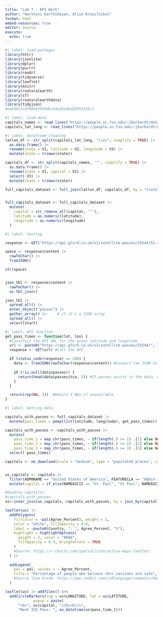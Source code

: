 ```yaml
---
title: "Lab 7 - API Work"
author: "Harshini Karthikeyan, Alisa Krasilnikov"
format: html
embed-resources: true
editor: source
execute: 
  echo: true
---
```


```r
#| label: load-packages
library(httr)
library(jsonlite)
library(dplyr)
library(purrr)
library(readr)
library(tidyverse)
library(leaflet)
library(knitr)
library(rnaturalearth)
library(sf)
library(rnaturalearthdata)
library(tidyjson)
#eab39c3c6fb6d4f959dbcb4ad3ad9a8205551bc1

```

```r
#| label: load-data
capitals_names <- read_lines("https://people.sc.fsu.edu/~jburkardt/datasets/states/state_capitals_name.txt")
capitals_lat_long <- read_lines("https://people.sc.fsu.edu/~jburkardt/datasets/states/state_capitals_ll.txt")
```

```r
#| label: dataframe-cleaning
latlon_df <- str_split(capitals_lat_long, "\\s+", simplify = TRUE) |>  
  as.data.frame() |> 
  rename(state = V1, latitude = V2, longitude = V3) |> 
  mutate(state = trimws(state))

capitals_df <- str_split(capitals_names, '"', simplify = TRUE) |>  
  as.data.frame() |> 
  rename(state = V1, capital = V2) |> 
  select(-V3) |> 
  mutate(state = trimws(state))

full_capitals_dataset <- full_join(latlon_df, capitals_df, by = "state")


full_capitals_dataset <- full_capitals_dataset |> 
  mutate(
    capital = str_remove_all(capital, '"'),
    latitude = as.numeric(latitude),
    longitude = as.numeric(longitude)
  )
```


```r
#| label: testing

response <- GET("https://api.g7vrd.co.uk/v1/satellite-passes/25544/51.45/-2.5833.json")

space <- response$content |> 
  rawToChar() |>  
  fromJSON()

str(space)


json_tbl <- response$content |> 
  rawToChar() |> 
  as.tbl_json()

json_tbl |>  
  spread_all() |> 
  enter_object("passes") |> 
  gather_array() |>     # if it's a JSON array
  spread_all() |> 
  select(start)
```

```r
#| label: API-function
get_pass_times <- function(lat, lon) {
  #Construct the API URL for the given latitude and longitude
  url <- paste0("https://api.g7vrd.co.uk/v1/satellite-passes/25544/", lat, "/", lon, ".json")
  response <- GET(url) #Call the API 

  if (status_code(response) == 200) {
    data <- fromJSON(rawToChar(response$content)) #Convert raw JSON to useable form
    
    if (!is.null(data$passes)) {
      return(head(data$passes$tca, 3)) #If passes exists in the data, extract first three pass times. Note that these are ordered descending, so it should get the earliest three times.
    }
  }

  return(rep(NA, 3))  #Return 3 NAs if unavailable
}
```


```r
#| label: Getting-data

capitals_with_passes <- full_capitals_dataset |> 
  mutate(pass_times = pmap(list(latitude, longitude), get_pass_times))

capitals_with_passes <- capitals_with_passes |> 
  mutate(
    pass_time_1 = map_chr(pass_times, ~ if(length(.) >= 1) .[1] else NA), 
    pass_time_2 = map_chr(pass_times, ~ if(length(.) >= 2) .[2] else NA),
    pass_time_3 = map_chr(pass_times, ~ if(length(.) >= 3) .[3] else NA)
  select(-pass_times)
```


```r
capitals <- ne_download(scale = "medium", type = "populated_places", category = "cultural", returnclass = "sf")


us_capitals <- capitals |>
  filter(ADM0NAME == "United States of America", FEATURECLA == "Admin-1 capital") |>
  mutate(capital = if_else(NAMEASCII == "St. Paul", "St Paul", NAMEASCII))

```

```r
#head(us_capitals)
#capitals_with_passes
us<-inner_join(us_capitals, capitals_with_passes, by = join_by(capital))

```

```r
leaflet(us) |> 
  addPolygons(
    fillColor = ~pal(Agree_Percent), weight = 1,
    color = "white", fillOpacity = 0.8,
    label = ~paste0(Country, ": ", Agree_Percent, "%"),
    highlight = highlightOptions(
      weight = 2, color = "#666",
      fillOpacity = 0.9, bringToFront = TRUE
    )
    #Source: https://r-charts.com/spatial/interactive-maps-leaflet/
  ) |>
  
  addLegend(
    pal = pal, values = ~ Agree_Percent,
    title = "Percentage of people who believe <br> vaccines are safe", position = "bottomright"
    #Source line break: https://www.reddit.com/r/Rlanguage/comments/6bsji1/add_line_break_to_leaflet_pop_up/
  ) 

```


```r


leaflet(us) |> addTiles() %>%
  addCircleMarkers(lng = us$LONGITUDE, lat = us$LATITUDE,
             popup = paste(
      "<b>", us$capital, "</b><br/>",
      "Next ISS Pass: ", as_datetime(us$pass_time_1)))

```

